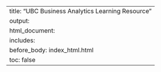 ---
title: "UBC Business Analytics Learning Resource"
output:
  html_document:
    includes:
      before_body: index_html.html
    toc: false
---